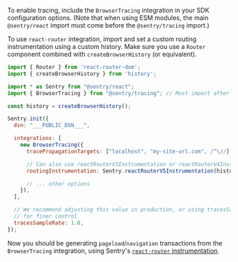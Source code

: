 To enable tracing, include the `BrowserTracing` integration in your SDK configuration options. (Note that when using ESM modules, the main `@sentry/react` import must come before the `@sentry/tracing` import.)

To use `react-router` integration, import and set a custom routing instrumentation using a custom history. Make sure you use a `Router` component combined with `createBrowserHistory` (or equivalent).

```javascript
import { Router } from 'react-router-dom';
import { createBrowserHistory } from 'history';

import * as Sentry from "@sentry/react";
import { BrowserTracing } from "@sentry/tracing"; // Must import after @sentry/react

const history = createBrowserHistory();

Sentry.init({
  dsn: "___PUBLIC_DSN___",

  integrations: [
    new BrowserTracing({
      tracePropagationTargets: ["localhost", "my-site-url.com", /^\//],

      // Can also use reactRouterV3Instrumentation or reactRouterV4Instrumentation
      routingInstrumentation: Sentry.reactRouterV5Instrumentation(history),

      // ... other options
    }),
  ],

  // We recommend adjusting this value in production, or using tracesSampler
  // for finer control
  tracesSampleRate: 1.0,
});
```

Now you should be generating `pageload`/`navigation` transactions from the `BrowserTracing` integration, using Sentry's [`react-router` instrumentation](/platforms/javascript/guides/react/configuration/integrations/react-router/).
